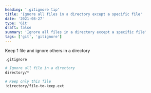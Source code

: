 ```yaml
---
heading: '.gitignore tip'
title: 'Ignore all files in a directory except a specific file'
date: '2021-08-27'
type: 'Git'
draft: false
summary: 'Ignore all files in a directory except a specific file'
tags: ['git', 'gitignore']
---
```



Keep 1 file and ignore others in a directory

`.gitignore`

```bash {5} showLineNumbers
# Ignore all file in a directory
directory/*

# Keep only this file
!directory/file-to-keep.ext
```

